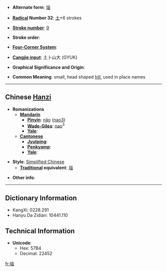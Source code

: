 * '''Alternate form''': [[堖]]

* '''[[Wiktionary:Chinese radical index| Radical]] Number 32''': [[Wiktionary:Chinese radical index 土|土]]+6 strokes

* '''[[Wiktionary:Chinese total strokes index|Stroke number]]''': [[Wiktionary:Chinese total strokes index 9|9]]

* '''Stroke order''': 

* '''[[Wiktionary:Chinese four corner index|Four-Corner System]]''': 

* '''[[Wiktionary:Chinese Cangjie index|Cangjie input]]''': 土卜山大 (GYUK)

* '''Graphical Significance and Origin''': 

* '''Common Meaning''': small, head shaped [[hill]], used in place names

----

== Chinese [[Hanzi]] ==

* '''Romanizations'''
** '''[[Mandarin]]'''
*** '''[[Pinyin]]''': [[nǎo]] ([[nao3]])
*** '''[[Wade-Giles]]''': [[nao]]<sup>3</sup>
*** '''[[Yale]]''': 
** '''[[Cantonese]]'''
*** '''[[Jyutping]]''':
*** '''[[Penkyamp]]''': 
*** '''[[Yale]]''': 

* '''Style''': [[Simplified Chinese]] 
** '''[[Traditional Chinese|Traditional]] equivalent''': [[堖]]

* '''Other info''': 

----

== Dictionary Information ==

* KangXi: 0228.291
* Hanyu Da Zidian: 10441.110

== Technical Information ==

* '''Unicode''':
** Hex: 57B4
** Decimal: 22452

[[fr:垴]]